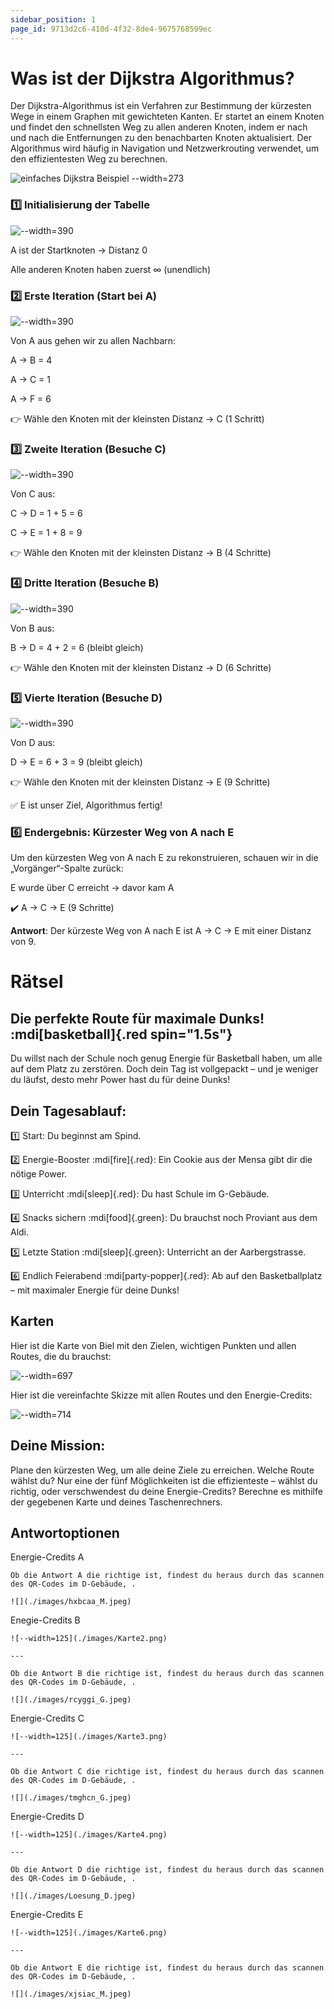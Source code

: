 ```yaml
---
sidebar_position: 1
page_id: 9713d2c6-410d-4f32-8de4-9675768599ec
---
```


# Was ist der Dijkstra Algorithmus?

Der Dijkstra-Algorithmus ist ein Verfahren zur Bestimmung der kürzesten Wege in einem Graphen mit gewichteten Kanten. Er startet an einem Knoten und findet den schnellsten Weg zu allen anderen Knoten, indem er nach und nach die Entfernungen zu den benachbarten Knoten aktualisiert. Der Algorithmus wird häufig in Navigation und Netzwerkrouting verwendet, um den effizientesten Weg zu berechnen.

![einfaches Dijkstra Beispiel --width=273](./images/photo_2025-04-01_14-38-21.jpg)

### 1️⃣ Initialisierung der Tabelle

![--width=390](./images/photo_4_2025-04-01_14-47-23.jpg)

A ist der Startknoten → Distanz 0

Alle anderen Knoten haben zuerst ∞ (unendlich)

### 2️⃣ Erste Iteration (Start bei A)

![--width=390](./images/photo_2_2025-04-01_14-47-23.jpg)

Von A aus gehen wir zu allen Nachbarn:

A → B = 4

A → C = 1

A → F = 6

👉 Wähle den Knoten mit der kleinsten Distanz → C (1 Schritt)

### 3️⃣ Zweite Iteration (Besuche C)

![--width=390](./images/photo_5_2025-04-01_14-47-23.jpg)

Von C aus:

C → D = 1 + 5 = 6

C → E = 1 + 8 = 9

👉 Wähle den Knoten mit der kleinsten Distanz → B (4 Schritte)

### 4️⃣ Dritte Iteration (Besuche B)

![--width=390](./images/photo_1_2025-04-01_14-47-23.jpg)

Von B aus:

B → D = 4 + 2 = 6 (bleibt gleich)

👉 Wähle den Knoten mit der kleinsten Distanz → D (6 Schritte)

### 5️⃣ Vierte Iteration (Besuche D)

![--width=390](./images/photo_5_2025-04-01_14-47-23.jpg)

Von D aus:

D → E = 6 + 3 = 9 (bleibt gleich)

👉 Wähle den Knoten mit der kleinsten Distanz → E (9 Schritte)

✅ E ist unser Ziel, Algorithmus fertig!

### 6️⃣ Endergebnis: Kürzester Weg von A nach E

Um den kürzesten Weg von A nach E zu rekonstruieren, schauen wir in die „Vorgänger“-Spalte zurück:

&#x20;E wurde über C erreicht → davor kam A

✔️ A → C → E (9 Schritte)

**Antwort**: Der kürzeste Weg von A nach E ist A → C → E mit einer Distanz von 9.

# Rätsel

## **Die perfekte Route für maximale Dunks!** :mdi[basketball]{.red spin="1.5s"}

Du willst nach der Schule noch genug Energie für Basketball haben, um alle auf dem Platz zu zerstören. Doch dein Tag ist vollgepackt – und je weniger du läufst, desto mehr Power hast du für deine Dunks!

## **Dein Tagesablauf:**

1️⃣ Start: Du beginnst am Spind.

2️⃣ Energie-Booster :mdi[fire]{.red}: Ein Cookie aus der Mensa gibt dir die nötige Power.

3️⃣ Unterricht :mdi[sleep]{.red}: Du hast Schule im G-Gebäude.

4️⃣ Snacks sichern :mdi[food]{.green}: Du brauchst noch Proviant aus dem Aldi.

5️⃣ Letzte Station :mdi[sleep]{.green}: Unterricht an der Aarbergstrasse.

6️⃣ Endlich Feierabend :mdi[party-popper]{.red}: Ab auf den Basketballplatz – mit maximaler Energie für deine Dunks!

## Karten

Hier ist die Karte von Biel mit den Zielen, wichtigen Punkten und allen Routes, die du brauchst:

![--width=697](./images/photo_2025-04-02_10-07-39.jpg)

Hier ist die vereinfachte Skizze mit allen Routes und den Energie-Credits:

![--width=714](./images/photo_2025-04-02_09-58-04.jpg)

## **Deine Mission**:&#x20;

Plane den kürzesten Weg, um alle deine Ziele zu erreichen. Welche Route wählst du? Nur eine der fünf Möglichkeiten ist die effizienteste – wählst du richtig, oder verschwendest du deine Energie-Credits? Berechne es mithilfe der gegebenen Karte und deines Taschenrechners.

  ## Antwortoptionen

<AdventureOptions>
  <AdventureOption label="A" nextGuessIn={2}>
    Energie-Credits A

    Ob die Antwort A die richtige ist, findest du heraus durch das scannen des QR-Codes im D-Gebäude, .

    ![](./images/hxbcaa_M.jpeg)
  </AdventureOption>

  <AdventureOption label="B" nextGuessIn={2}>
    Enegie-Credits B

    ![--width=125](./images/Karte2.png)

    ---

    Ob die Antwort B die richtige ist, findest du heraus durch das scannen des QR-Codes im D-Gebäude, .
    
    ![](./images/rcyggi_G.jpeg)
  </AdventureOption>

  <AdventureOption label="C" nextGuessIn={3}>
    Energie-Credits C

    ![--width=125](./images/Karte3.png)

    ---

    Ob die Antwort C die richtige ist, findest du heraus durch das scannen des QR-Codes im D-Gebäude, .
    
    ![](./images/tmghcn_G.jpeg)
  </AdventureOption>

  <AdventureOption label="D" nextGuessIn={4}>
    Energie-Credits D

    ![--width=125](./images/Karte4.png)

    ---

    Ob die Antwort D die richtige ist, findest du heraus durch das scannen des QR-Codes im D-Gebäude, .
    
    ![](./images/Loesung_D.jpeg)
  </AdventureOption>

  <AdventureOption label="E" nextGuessIn={5}>
    Energie-Credits E

    ![--width=125](./images/Karte6.png)

    ---

    Ob die Antwort E die richtige ist, findest du heraus durch das scannen des QR-Codes im D-Gebäude, .
    
    ![](./images/xjsiac_M.jpeg)
  </AdventureOption>
</AdventureOptions>